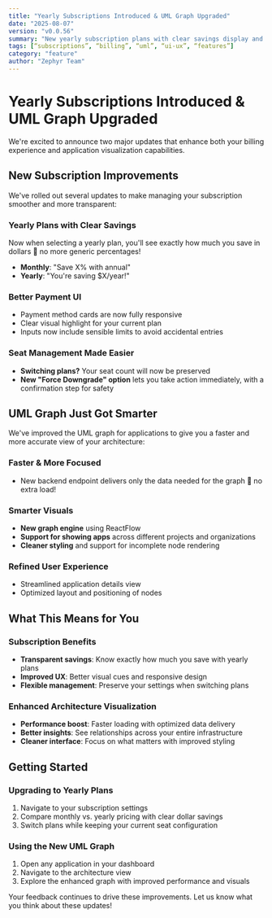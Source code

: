 ```yaml
---
title: "Yearly Subscriptions Introduced & UML Graph Upgraded"
date: "2025-08-07"
version: "v0.0.56"
summary: "New yearly subscription plans with clear savings display and enhanced UML graph with ReactFlow for better architecture visualization"
tags: [“subscriptions”, “billing”, “uml”, “ui-ux”, “features”]
category: "feature"
author: "Zephyr Team"
---
```


# Yearly Subscriptions Introduced & UML Graph Upgraded

We're excited to announce two major updates that enhance both your billing experience and application visualization capabilities.

## New Subscription Improvements

We've rolled out several updates to make managing your subscription smoother and more transparent:

### Yearly Plans with Clear Savings

Now when selecting a yearly plan, you'll see exactly how much you save in dollars  no more generic percentages!

- **Monthly**: "Save X% with annual"
- **Yearly**: "You're saving $X/year!"

### Better Payment UI

- Payment method cards are now fully responsive
- Clear visual highlight for your current plan
- Inputs now include sensible limits to avoid accidental entries

### Seat Management Made Easier

- **Switching plans?** Your seat count will now be preserved
- **New "Force Downgrade" option** lets you take action immediately, with a confirmation step for safety

## UML Graph Just Got Smarter

We've improved the UML graph for applications to give you a faster and more accurate view of your architecture:

### Faster & More Focused

- New backend endpoint delivers only the data needed for the graph  no extra load!

### Smarter Visuals

- **New graph engine** using ReactFlow
- **Support for showing apps** across different projects and organizations
- **Cleaner styling** and support for incomplete node rendering

### Refined User Experience

- Streamlined application details view
- Optimized layout and positioning of nodes

## What This Means for You

### Subscription Benefits

- **Transparent savings**: Know exactly how much you save with yearly plans
- **Improved UX**: Better visual cues and responsive design
- **Flexible management**: Preserve your settings when switching plans

### Enhanced Architecture Visualization

- **Performance boost**: Faster loading with optimized data delivery
- **Better insights**: See relationships across your entire infrastructure
- **Cleaner interface**: Focus on what matters with improved styling

## Getting Started

### Upgrading to Yearly Plans

1. Navigate to your subscription settings
2. Compare monthly vs. yearly pricing with clear dollar savings
3. Switch plans while keeping your current seat configuration

### Using the New UML Graph

1. Open any application in your dashboard
2. Navigate to the architecture view
3. Explore the enhanced graph with improved performance and visuals

Your feedback continues to drive these improvements. Let us know what you think about these updates!